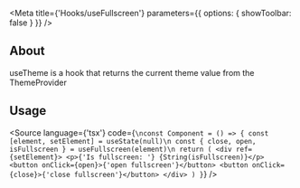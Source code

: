 
<Meta
    title={'Hooks/useFullscreen'}
    parameters={{
        options: {
            showToolbar: false
        }
    }}
/>

## About
useTheme is a hook that returns the current theme value from the ThemeProvider

## Usage
<Source
    language={'tsx'}
    code={`
\nconst Component = () => {
    const [element, setElement] = useState(null)\n
    const { close, open, isFullscreen } = useFullscreen(element)\n
    return (
        <div ref={setElement}>
            <p>{'Is fullscreen: '} {String(isFullscreen)}</p>
            <button onClick={open}>{'open fullscreen'}</button>
            <button onClick={close}>{'close fullscreen'}</button>
        </div>
    )
}
`}
/>